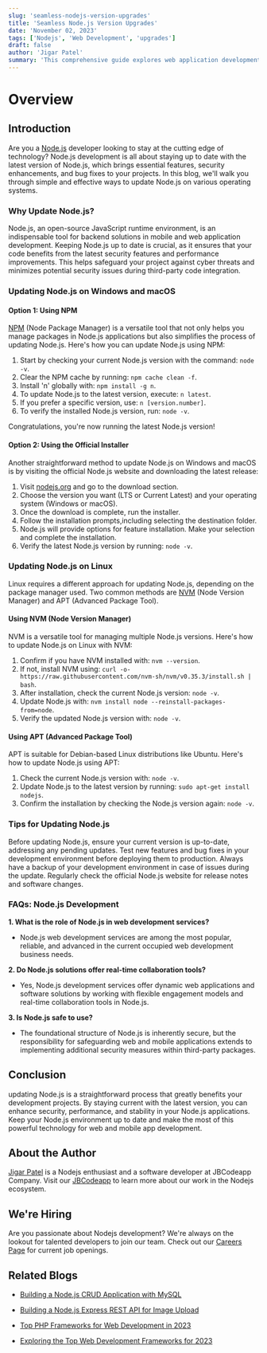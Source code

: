 ```yaml
---
slug: 'seamless-nodejs-version-upgrades'
title: 'Seamless Node.js Version Upgrades'
date: 'November 02, 2023'
tags: ['Nodejs', 'Web Development', 'upgrades']
draft: false
author: 'Jigar Patel'
summary: 'This comprehensive guide explores web application development costs in India, covering the distinctions between websites and web apps and outlining key factors that influence expenses, offering essential insights for budget management.'
---
```


# Overview

<TOCInline
  toc={props.toc}
  exclude="Overview"
  toHeading={2}
  defaultimage="seamless-nodejs-version-upgrades"
/>

## Introduction

Are you a [Node.js](https://nodejs.org/en) developer looking to stay at the cutting edge of technology? Node.js development is all about staying up to date with the latest version of Node.js, which brings essential features, security enhancements, and bug fixes to your projects. In this blog, we'll walk you through simple and effective ways to update Node.js on various operating systems.

### Why Update Node.js?

Node.js, an open-source JavaScript runtime environment, is an indispensable tool for backend solutions in mobile and web application development. Keeping Node.js up to date is crucial, as it ensures that your code benefits from the latest security features and performance improvements. This helps safeguard your project against cyber threats and minimizes potential security issues during third-party code integration.

### Updating Node.js on Windows and macOS

#### Option 1: Using NPM

[NPM](https://www.npmjs.com/) (Node Package Manager) is a versatile tool that not only helps you manage packages in Node.js applications but also simplifies the process of updating Node.js. Here's how you can update Node.js using NPM:

1. Start by checking your current Node.js version with the command: `node -v`.
2. Clear the NPM cache by running: `npm cache clean -f`.
3. Install 'n' globally with: `npm install -g n`.
4. To update Node.js to the latest version, execute: `n latest`.
5. If you prefer a specific version, use: `n [version.number]`.
6. To verify the installed Node.js version, run: `node -v`.

Congratulations, you're now running the latest Node.js version!

#### Option 2: Using the Official Installer

Another straightforward method to update Node.js on Windows and macOS is by visiting the official Node.js website and downloading the latest release:

1. Visit [nodejs.org](https://nodejs.org) and go to the download section.
2. Choose the version you want (LTS or Current Latest) and your operating system (Windows or macOS).
3. Once the download is complete, run the installer.
4. Follow the installation prompts,including selecting the destination folder.
5. Node.js will provide options for feature installation. Make your selection and complete the installation.
6. Verify the latest Node.js version by running: `node -v`.

### Updating Node.js on Linux

Linux requires a different approach for updating Node.js, depending on the package manager used. Two common methods are [NVM](https://www.npmjs.com/package/nvm) (Node Version Manager) and APT (Advanced Package Tool).

#### Using NVM (Node Version Manager)

NVM is a versatile tool for managing multiple Node.js versions. Here's how to update Node.js on Linux with NVM:

1. Confirm if you have NVM installed with: `nvm --version`.
2. If not, install NVM using: `curl -o- https://raw.githubusercontent.com/nvm-sh/nvm/v0.35.3/install.sh | bash`.
3. After installation, check the current Node.js version: `node -v`.
4. Update Node.js with: `nvm install node --reinstall-packages-from=node`.
5. Verify the updated Node.js version with: `node -v`.

#### Using APT (Advanced Package Tool)

APT is suitable for Debian-based Linux distributions like Ubuntu. Here's how to update Node.js using APT:

1. Check the current Node.js version with: `node -v`.
2. Update Node.js to the latest version by running: `sudo apt-get install nodejs`.
3. Confirm the installation by checking the Node.js version again: `node -v`.

### Tips for Updating Node.js

Before updating Node.js, ensure your current version is up-to-date, addressing any pending updates. Test new features and bug fixes in your development environment before deploying them to production. Always have a backup of your development environment in case of issues during the update. Regularly check the official Node.js website for release notes and software changes.

### FAQs: Node.js Development

**1. What is the role of Node.js in web development services?**

- Node.js web development services are among the most popular, reliable, and advanced in the current occupied web development business needs.

**2. Do Node.js solutions offer real-time collaboration tools?**

- Yes, Node.js development services offer dynamic web applications and software solutions by working with flexible engagement models and real-time collaboration tools in Node.js.

**3. Is Node.js safe to use?**

- The foundational structure of Node.js is inherently secure, but the responsibility for safeguarding web and mobile applications extends to implementing additional security measures within third-party packages.

## Conclusion

updating Node.js is a straightforward process that greatly benefits your development projects. By staying current with the latest version, you can enhance security, performance, and stability in your Node.js applications. Keep your Node.js environment up to date and make the most of this powerful technology for web and mobile app development.

## About the Author

[Jigar Patel](https://expertlaravel.com) is a Nodejs enthusiast and a software developer at JBCodeapp Company. Visit our [JBCodeapp](https://jbcodeapp.com) to learn more about our work in the Nodejs ecosystem.

## We're Hiring

Are you passionate about Nodejs development? We're always on the lookout for talented developers to join our team. Check out our [Careers Page](https://jbcodeapp.com/career) for current job openings.

## Related Blogs

- [Building a Node.js CRUD Application with MySQL](Building-a-Node.js-CRUD-Application-with-MySQL.mdx)

- [Building a Node.js Express REST API for Image Upload](Building-a-Node.js-Express-REST-API-for-Image-Upload.mdx)

- [Top PHP Frameworks for Web Development in 2023](top-php-frameworks-2023.mdx)

- [Exploring the Top Web Development Frameworks for 2023](top-web-development-frameworks-2023.mdx)

